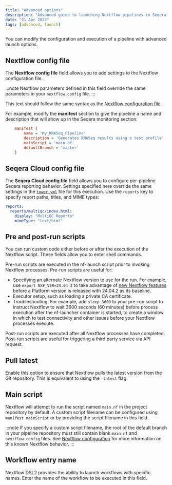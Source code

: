 ```yaml
---
title: "Advanced options"
description: "Advanced guide to launching Nextflow pipelines in Seqera Platform"
date: "21 Apr 2023"
tags: [advanced, launch]
---
```


You can modify the configuration and execution of a pipeline with advanced launch options.

## Nextflow config file

The **Nextflow config file** field allows you to add settings to the Nextflow configuration file.

:::note
Nextflow parameters defined in this field override the same parameters in your `nextflow.config` file.
:::

This text should follow the same syntax as the [Nextflow configuration file](https://www.nextflow.io/docs/latest/config.html#config-syntax).

For example, modify the **manifest** section to give the pipeline a name and description that will show up in the Seqera monitoring section:

```ini
    manifest {
        name = 'My_RNASeq_Pipeline'
        description = 'Generates RNASeq results using a test profile'
        mainScript = 'main.nf'
        defaultBranch = 'master'
    }
```

## Seqera Cloud config file

The **Seqera Cloud config file** field allows you to configure per-pipeline Seqera reporting behavior. Settings specified here override the same settings in the [`tower.yml`](../enterprise/configuration/overview.mdx) file for this execution. Use the `reports` key to specify report paths, titles, and MIME types:

```yml
reports:
  reports/multiqc/index.html:
    display: "MultiQC Reports"
    mimeType: "text/html"
```

## Pre and post-run scripts

You can run custom code either before or after the execution of the Nextflow script. These fields allow you to enter shell commands.

Pre-run scripts are executed in the nf-launch script prior to invoking Nextflow processes. Pre-run scripts are useful for:
- Specifying an alternate Nextflow version to use for the run. For example, use `export NXF_VER=24.04.2` to take advantage of [new Nextflow features](https://nextflow.io/blog/2024/nextflow-2404-highlights.html) before a Platform version is released with 24.04.2 as its baseline. 
- Executor setup, such as loading a private CA certificate.
- Troubleshooting. For example, add `sleep 3600` to your pre-run script to instruct Nextflow to wait 3600 seconds (60 minutes) before process execution after the nf-launcher container is started, to create a window in which to test connectivity and other issues before your Nextflow processes execute.

Post-run scripts are executed after all Nextflow processes have completed. Post-run scripts are useful for triggering a third party service via API request.

## Pull latest

Enable this option to ensure that Nextflow pulls the latest version from the Git repository. This is equivalent to using the `-latest` flag.

## Main script

Nextflow will attempt to run the script named `main.nf` in the project repository by default. A custom script filename can be configured using `manifest.mainScript` or by providing the script filename in this field.

:::note
If you specify a custom script filename, the root of the default branch in your pipeline repository must still contain blank `main.nf` and `nextflow.config` files. See [Nextflow configuration](../faqs.mdx#nextflow-configuration) for more information on this known Nextflow behavior.
:::

## Workflow entry name

Nextflow DSL2 provides the ability to launch workflows with specific names. Enter the name of the workflow to be executed in this field.
